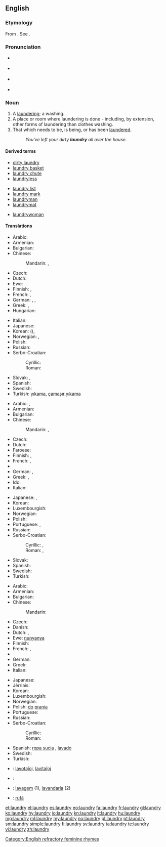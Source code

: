 ==English==
{{wikipedia}}

===Etymology===
From {{etyl|fro}} {{term|lavanderie|lang=fro}}. See {{term|launder}}.

===Pronunciation===
* {{a|UK}} {{IPA|/ˈlɔːn.dri/}}
* {{a|US}} {{IPA|/ˈlɔn.dri/}}
* {{a|cot-caught|northern cities vowel shift}} {{IPA|/ˈlɑn.dri/}}
* {{audio|en-us-laundry.ogg|Audio (US cot-caught merged)}}

===Noun===
{{en-noun|laundries}}

# A [[laundering]]; a washing.
# A place or room where laundering is done - including, by extension, other forms of laundering than clothes washing.
# That which needs to be, is being, or has been [[launder]]ed.
#: ''You've left your dirty '''laundry''' all over the house.''

====Derived terms====
{{rel-top3|Terms derived from ''laundry''}}
* [[dirty laundry]]
* [[laundry basket]]
* [[laundry chute]]
* [[laundryless]]
{{rel-mid3}}
* [[laundry list]]
* [[laundry mark]]
* [[laundryman]]
* [[laundrymat]]
{{rel-mid3}}
* [[laundrywoman]]
{{rel-bottom}}

====Translations====
{{trans-top|laundering; washing}}
* Arabic: {{t-|ar|غسيل|m|tr=ġasīl}}
* Armenian: {{t-|hy|լվացք|tr=lvac’k’}}
* Bulgarian: {{t-|bg|пране|n|tr=práne|sc=Cyrl}}
* Chinese:
*: Mandarin: {{t|cmn|洗衣|tr=xǐyī|sc=Hani}},  {{t-|cmn|洗濯|tr=xǐzhuó|sc=Hani}}
* Czech: {{t-|cs|praní|n}}
* Dutch: {{t+|nl|was|m}}
* Ewe: {{tø|ee|nunyanya}}
* Finnish: {{t-|fi|pyykkäys}}, {{t-|fi|pyykkääminen}}
* French: {{t+|fr|blanchisserie|f}},  {{t+|fr|blanchissage|m}}
* German: {{t+|de|Wäsche|f}},  {{t-|de|Wäscherei|f}},  {{t-|de|Waschen|n}}
* Greek: {{t+|el|πλύσιμο|n|sc=Grek}}, {{t+|el|μπουγάδα|f|sc=Grek}}
* Hungarian: {{t|hu|mosás}}
{{trans-mid}}
* Italian: {{t+|it|bucato|m}}
* Japanese: {{t+|ja|洗濯|tr=せんたく, sentaku}}
* Korean: {{t+|ko|세탁|tr=setak|sc=Kore}} ({{t+|ko|洗濯|sc=Kore}}), {{t+|ko|빨래|tr=ppallae|sc=Kore}}
* Norwegian: {{t-|no|klesvask|m}}, {{t+|no|vaskerom|n}}
* Polish: {{t+|pl|pranie|n}}
* Russian: {{t+|ru|стирка|f|tr=stírka}}
* Serbo-Croatian:
*: Cyrillic: {{t-|sh|прање|n}}
*: Roman: {{t-|sh|pranje|n}}
* Slovak: {{t+|sk|prádlo|n}}, {{t-|sk|pranie|n}}
* Spanish: {{t+|es|colada|f}}
* Swedish: {{t|sv|tvätt|c}}
* Turkish: [[yıkama]], [[çamaşır yıkama]]
{{trans-bottom}}

{{trans-top|place or room where laundering is done}}
* Arabic: {{t-|ar|مصبغة|f|tr=máṣbaġa}},  {{t-|ar|مغسلة|f|tr=máġsala}}
* Armenian: {{t-|hy|լվացքատուն|tr=lvac’k’atun}}
* Bulgarian: {{t-|bg|пералня|f|tr=perálnja|sc=Cyrl}}
* Chinese:
*: Mandarin: {{t|cmn|洗衣房|tr=xǐyīfáng|sc=Hani}},  {{t|cmn|洗衣店|tr=xǐyīdiàn|sc=Hani}}
* Czech: {{t+|cs|prádelna|f}}
* Dutch: {{t-|nl|wasserij|f}}
* Faroese: {{t-|fo|vaskarí|n}}
* Finnish: {{t+|fi|pesutupa}}, {{t+|fi|pesula}}
* French: {{t+|fr|laverie|f}},  {{t+|fr|buanderie|f}}
* {{trreq|Georgian}}
* German: {{t+|de|Waschküche|f}},  {{t-|de|Waschsalon|m}}
* Greek: {{t+|el|πλυσταριό|n|tr=plystarió|sc=Grek}}, {{t+|el|πλυντήριο|n|tr=plyntírio|sc=Grek}}
* Ido: {{t+|io|laverio}}
* Italian: {{t+|it|lavanderia|f}}
{{trans-mid}}
* Japanese: {{t-|ja|ランドリー|tr=randorī}},  {{t-|ja|洗濯屋|tr=せんたくや, sentakuya}}
* Korean: {{t-|ko|세탁실|tr=setaksil|sc=Kore}}
* Luxembourgish: {{t-|lb|Wäschkichen|f}}
* Norwegian: {{t+|no|vaskerom|n}}
* Polish: {{t+|pl|pralnia|f}}
* Portuguese: {{t+|pt|lavanderia}}, {{t-|pt|área de serviço}}
* Russian: {{t+|ru|прачечная|f|tr=práčečnaja}}
* Serbo-Croatian:
*: Cyrillic: {{t-|sh|праоница|f}}, {{t-|sh|перионица|f}}
*: Roman: {{t-|sh|praonica|f}}, {{t-|sh|perionica|f}}
* Slovak: {{t-|sk|práčovňa|f}}
* Spanish: {{t-|es|lavandería|f}}
* Swedish: {{t|sv|tvättstuga|c}}
* Turkish: {{t+|tr|çamaşırhane}}
{{trans-bottom}}

{{trans-top|that which needs to be laundered}}
* Arabic: {{t-|ar|مغسلة|m|tr=máġsala}}
* Armenian: {{t-|hy|լվացք|tr=lvac’k’}}
* Bulgarian: {{t-|bg|пране|n|tr=práne|sc=Cyrl}}
* Chinese:
*: Mandarin: {{t|cmn|要洗的衣服|tr=yào xǐ de yīfu|sc=Hani}}
* Czech: {{t-|cs|prádlo|n}}
* Danish: {{t-|da|vasketøj|n}}
* Dutch: {{t+|nl|was|m}}, {{t-|nl|wasgoed|n}}
* Ewe: [[nunyanya]]
* Finnish: {{t+|fi|pyykki}}
* French: {{t+|fr|lessive|f}},  {{t+|fr|linge|f}}
* {{trreq|Georgian}}
* German: {{t+|de|Wäsche|f}}
* Greek: {{t+|el|άπλυτα|n|p|tr=áplyta|sc=Grek}}
* Italian: {{t+|it|bucato|m}}
{{trans-mid}}
* Japanese: {{t+|ja|洗濯物|tr=せんたくもの, sentakumono}}
* Jèrriais: {{tø|roa-jer|lînge|m}}
* Korean: {{t-|ko|세탁물|tr=setangmul|sc=Kore}}
* Luxembourgish: {{t-|lb|Wäsch}}
* Norwegian: {{t-|no|skittentøy|n}}
* Polish: {{t+|pl|rzecz|f|p|alt=rzeczy}} [[do]] [[pranie|prania]]
* Portuguese: {{t-|pt|roupa suja|f}}
* Russian: {{t+|ru|бельё|n|tr=belʹjó}}
* Serbo-Croatian:
*: Cyrillic: {{t-|sh|рубље|n}}
*: Roman: {{t-|sh|rublje|n}}
* Spanish: [[ropa sucia]] {{f}}, [[lavado]] {{m}}
* Swedish: {{t|sv|tvätt|c}}
* Turkish: {{t+|tr|çamaşır}}
{{trans-bottom}}

{{checktrans-top}}
* {{ttbc|eo}}: [[lavotaĵoj]], [[lavitaĵoj]]
* {{ttbc|ku}}: {{t+|ku|balav}} {{f}}
{{trans-mid}}
* {{ttbc|pt}}: [[lavagem]] (1), [[lavandaria]] {{f}} (2)
* {{ttbc|ro}}: [[rufă]] {{f}}
{{trans-bottom}}

[[Category:English refractory feminine rhymes]]

[[et:laundry]]
[[el:laundry]]
[[es:laundry]]
[[eo:laundry]]
[[fa:laundry]]
[[fr:laundry]]
[[gl:laundry]]
[[ko:laundry]]
[[hy:laundry]]
[[io:laundry]]
[[kn:laundry]]
[[lt:laundry]]
[[hu:laundry]]
[[mg:laundry]]
[[ml:laundry]]
[[my:laundry]]
[[no:laundry]]
[[pl:laundry]]
[[pt:laundry]]
[[sm:laundry]]
[[simple:laundry]]
[[fi:laundry]]
[[sv:laundry]]
[[ta:laundry]]
[[te:laundry]]
[[vi:laundry]]
[[zh:laundry]]